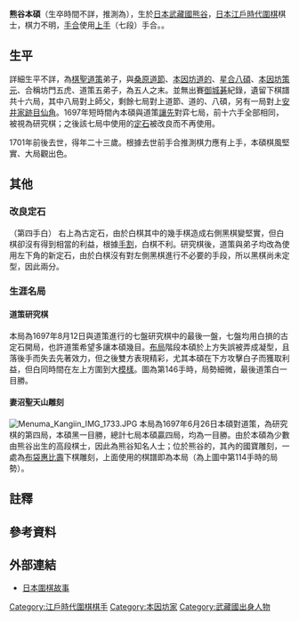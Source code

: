 {{noteTA
|G1=IT
|1=zh-cn:定式; zh-tw:定石;
}}
{{Infobox Go player
| image = 
| 全名 = 熊谷本碩
| 生於 = 1678年（推測）
| 出生地 = [[日本|日本]][[武藏國|武藏國]][[熊谷市|熊谷]]{{refTag|name=木石庵|{{Cite web|accessdate=2013-06-10|title=熊谷　本硯|url=http://mignon.ddo.jp/assembly/mignon/go_kisi/meikan_honseki.html|author=木石庵|date=2004-01-25|language=ja|deadurl=yes|archiveurl=https://web.archive.org/web/20051222224102/http://mignon.ddo.jp/assembly/mignon/go_kisi/meikan_honseki.html|archivedate=2005-12-22}}}}
| 卒於 = 1701年（推測）
| 逝世地 = [[日本|日本]]
| 國籍 = 日本
| 師從 = [[本因坊道策|本因坊道策]]
| 段位 = [[上手|上手]]（七段）
| 所屬 = [[本因坊家|本因坊家]]
}}
{{japanese|image=|caption=熊谷本碩|japanese=熊谷 本碩|kana=くまがい ほんせき|romaji=Kumagai Honseki}}

'''熊谷本碩'''（生卒時間不詳，推測為{{bd|1678年||1701年|catIdx=H}}），生於[[日本|日本]][[武藏國|武藏國]][[熊谷市|熊谷]]，[[日本|日本]][[江戶時代|江戶時代]][[圍棋|圍棋]]棋士，棋力不明，[[手合_(圍棋)|手合]]使用[[上手|上手]]（七段）手合。{{refTag|name=坐隠談叢|{{Cite book|author=安藤豊次|title=坐隠談叢|publisher=關西圍碁會|location=日本|year=1910|oclc=672461984}}}}。

==生平==
詳細生平不詳，為[[棋聖|棋聖]][[本因坊道策|道策]]弟子，與[[井上道節因碩|桑原道節]]、[[本因坊道的|本因坊道的]]、[[星合八碩|星合八碩]]、[[本因坊策元|本因坊策元]]、合稱坊門五虎{{refTag|name=鑑賞|{{Cite web|url=http://www5.plala.or.jp/hasebehp/igo_kotenkifu/dousaku/mokuji.htm|accessdate=2013-06-07|title=道策の棋譜|author=古典棋譜鑑賞室|language=ja|archive-date=2013-07-03|archive-url=https://web.archive.org/web/20130703043638/http://www5.plala.or.jp/hasebehp/igo_kotenkifu/dousaku/mokuji.htm|dead-url=no}}}}{{refTag|{{Cite web|url=http://kotobank.jp/word/%E6%9C%AC%E5%9B%A0%E5%9D%8A%E9%81%93%E7%AD%96|accessdate=2013-06-07|title=本因坊道策|work=世界大百科事典第２版|publisher=株式会社日立ソリューションズ|year=1998|language=ja|archive-date=2013-05-11|archive-url=https://web.archive.org/web/20130511131105/http://kotobank.jp/word/%E6%9C%AC%E5%9B%A0%E5%9D%8A%E9%81%93%E7%AD%96|dead-url=no}}}}、道策五弟子，為五人之末{{refTag|name=玄妙|{{Cite book|author=酒井猛|title=玄妙道策|publisher=理藝出版社|location=中華民國|year=2006|ISBN=978-9867518927|oclc=191661059}}}}。並無出賽[[御城碁|御城碁]]紀錄，遺留下棋譜共十六局，其中八局對上師父，剩餘七局對上道節、道的、八碩{{refTag|name=木石庵}}，另有一局對上[[安井家|安井家]][[跡目|跡目]][[安井仙角|仙角]]{{refTag|{{Cite book|title=近古名人打碁集|author={{link-ja|小林鐵次郎|小林鉄次郎}}、杉山博雄|publisher={{link-ja|博文館|博文館}}|location=日本|year=1902|oclc=673761486}}}}。1697年短時間內本碩與道策[[讓先|讓先]]對弈七局，前十六手全部相同，被視為研究棋；之後該七局中使用的[[定石|定石]]被改良而不再使用{{refTag|name=玄妙}}。

1701年前後去世，得年二十三歲{{refTag|name=坐隠談叢}}。根據去世前手合推測棋力應有上手{{noteTag|由於根據記載，至1723年[[安井知仙|長谷川知仙]]升上手時被稱為「[[吉和道玄|吉和道玄]]以來第二位外家（非[[圍棋四大家|棋四家]]）升上上手」，所以推測雖然手合有上手，但是棋力應當只有六段，是為上手格。}}，本碩棋風堅實、大局觀出色{{refTag|{{Cite book|title={{link-ja|棋道|棋道}}|chapter=夭逝した棋士たち 第9回 熊谷本碩|author={{link-ja|高木祥一|高木祥一}}|publisher=[[日本棋院|日本棋院]]|language=ja|oclc=2554314|date=1998年9月}}}}。

==其他==
===改良定石===
{{棋盤|=
     A B C D E F G H J K L M N O P Q R S T
 19 |  |  |  |  |  |  |  |  |  |  |  |  |  |  |  |  |  |  |  |= 19
 18 |  |  |  |  |  |  |  |  |  |  |  |  |  |  |  |w8|b9|  |  |= 18
 17 |  |  |  |  |  |  |  |13|  |  |b3|  |  |  |w2|b5|  |  |  |= 17
 16 |  |  |  | x|  |  |  |  |  | x|  |  |  |w6|  | x|b1|  |  |= 16
 15 |  |  |  |  |  |  |  |  |  |  |12|  |  |  |  |  |  |  |  |= 15
 14 |  |  |  |  |  |  |  |  |  |  |  |  |  |  |10|b7|  |  |  |= 14
 13 |  |  |  |  |  |  |  |  |  |  |  |  |  |  |  |11|  |  |  |= 13
 12 |  |  |  |  |  |  |  |  |  |  |  |  |  |  |  |  |  |  |  |= 12
 11 |  |  |  |  |  |  |  |  |  |  |  |  |  |  |  |  |  |  |  |= 11
 10 |  |  |  | x|  |  |  |  |  | x|  |  |  |  |  | x|  |  |  |= 10
  9 |  |  |  |  |  |  |  |  |  |  |  |  |  |  |  |  |  |  |  |= 9
  8 |  |  |  |  |  |  |  |  |  |  |  |  |  |  |  |  |  |  |  |= 8
  7 |  |  |  |  |  |  |  |  |  |  |  |  |  |  |  |  |  |  |  |= 7
  6 |  |  |  |b7|  |  |  |  |  |  |  |  |  |  |  |  |  |  |  |= 6
  5 |  |  |  |  |  |  |  |  |w8|  |  |  |  |  |  |  |  |  |  |= 5
  4 |  |  |b1| x|w6|  |  |  |  | x|  |  |  |  |  | x|  |  |  |= 4
  3 |  |  |  |b5|w2|  |  |  |b3|  |  |b9|  |  |  |  |  |  |  |= 3
  2 |  |  |  |  |  |  |  |  |  |  |  |  |  |  |  |  |  |  |  |= 2
  1 |  |  |  |  |  |  |  |  |  |  |  |  |  |  |  |  |  |  |  |= 1
     A B C D E F G H J K L M N O P Q R S T|26}}
（第四手白{{link-ja|手拔|手抜き (ゲーム)}}）
右上為古定石，由於白棋其中的幾手棋造成右側黑棋變堅實，但白棋卻沒有得到相當的利益，根據[[手割|手割]]，白棋不利。研究棋後，道策與弟子均改為使用左下角的新定石，由於白棋沒有對左側黑棋進行不必要的手段，所以黑棋尚未定型，因此兩分{{refTag|name=玄妙}}。

===生涯名局===
====道策研究棋====
{{棋盤|=
     A B C D E F G H J K L M N O P Q R S T
 19 |  |  |  |  |  |  |  |  |  |  |  |  |  |  |  |  |  |  |  |= 19
 18 |  |  | w| b| b| b| b|  | b| w|  | w| w|  |  |  | w| w|  |= 18
 17 |  |  |  | w| w| b| w| b| b| w| w| b| b|  | w|  | w| b|  |= 17
 16 |  |  |  | x| w| w|  | w| b| b| b| w| w|  |  | w| b|  |  |= 16
 15 |  |  |  |  |  |  | w|  | w|  |  | w|  |  |  | b| b|  |  |= 15
 14 |  | w| w|  |  |  |  |  |  | b| b|  |  |  | b| w| b|  |  |= 14
 13 |  | b| b| w|  |  |  |  | w|  |  |  | b|  |  |  | b|  |  |= 13
 12 |  | w| b| w|  |  |  |  |  | w| w|  |  | b|  |  |  | b|  |= 12
 11 |  | b|  | b|  | w| w|  |  |  | b|  |  | b| w| w| w|  |  |= 11
 10 |  |  |  | b|  | w| b| w|  | w| b|  |  | b| w| b|  |  |  |= 10
  9 |  |  |  | b| w|  | b| w| b| w| b| w|  | b|  |  | w|  |  |= 9
  8 |  |  |  |  |  | w| b| b| w| w|  |  |  |  |  | b| w|  |  |= 8
  7 |  |  |  | b| b|  |  | b| b| w|  |  |  |  | b|  |  |  |  |= 7
  6 |  |  |  | b|  | b| b| b| w| w|  |  |  | b| w| b|  |  |  |= 6
  5 |  |  | b| w| b| w|  | w| w|  |  | b| w| w| w| w| w|  |  |= 5
  4 |  |  | b| w| w| w|  | w|  | x| w| w| b|  |  | x|  |  |  |= 4
  3 |  |  | b| b| w| b| b| b| b|  | b| b|  | b|  | w|  |  |  |= 3
  2 |  |  | b| w| b|  |  |  |  |  |  |  |  |  | w|  |  |  |  |= 2
  1 |  |  |  |  |  |  |  |  |  |  |  |  |  |  |  |  |  |  |  |= 1
     A B C D E F G H J K L M N O P Q R S T|26}}
本局為1697年8月12日與道策進行的七盤研究棋中的最後一盤，七盤均用白損的古定石開局，也許道策希望多讓本碩幾目{{refTag|name=玄妙}}。[[布局|布局]]階段本碩於上方失誤被弄成凝型，且落後手而失去先著效力，但之後雙方表現精彩，尤其本碩在下方攻擊白子而獲取利益，但白同時間在左上方圍到大[[模樣|模樣]]。圖為第146手時，局勢細微，最後道策白一目勝{{refTag|{{Cite web|accessdate=2013-06-10|url=http://www5.plala.or.jp/hasebehp/igo_kotenkifu/dousaku/igo_dousaku8.htm#39|title=滋味あふれる名局|work=玄妙道策|author=酒井猛|language=ja|archive-date=2013-07-05|archive-url=https://web.archive.org/web/20130705050146/http://www5.plala.or.jp/hasebehp/igo_kotenkifu/dousaku/igo_dousaku8.htm#39|dead-url=no}}}}。

====妻沼聖天山雕刻====
[[File:Menuma_Kangiin_IMG_1733.JPG|thumb]]
{{棋盤|=
     A B C D E F G H J K L M N O P Q R S T
 19 |  |  |  |  |  |  |  |  |  |  |  |  |  |  |  |  |  |  |  |= 19
 18 |  |  |  |  |  |  |  |  |  |  |  |  |  |  |  |  | w| b|  |= 18
 17 |  |  |  | w|  |  |  |  | w|  | b|  | w|  | w|  | w| b|  |= 17
 16 |  |  |  | x|  | w| w| w|  | x|  |  |  |  |  | w| b|  |  |= 16
 15 |  |  |  | w|  | b| b| b| b| b| b|  |  |  | w|  | b|  |  |= 15
 14 |  |  | w|  | b|  |  |  |  | w| w| w| w|  | w| b|  |  |  |= 14
 13 |  |  |  | w|  |  | w| b| b|  | b|  | b|  | b| b|  |  |  |= 13
 12 |  |  |  |  |  | w|  |  |  |  |  |  |  |  |  |  |  |  |  |= 12
 11 |  |  |  |  |  |  |  |  | b|  | b| w|  |  | w| b|  |  |  |= 11
 10 |  |  | w| w|  |  |  | w| b| x| b| w|  |  |  | x|  |  |  |= 10
  9 |  |  |  | b|  |  |  | w| b| w| w| b| w|  | w| b| b|  |  |= 9
  8 |  |  |  |  |  |  |  |  | b| b| b| b|  |  | w|  |  |  |  |= 8
  7 |  | w| w| b|  |  |  |  |  | w| b| b|  |  |  |  | w|  |  |= 7
  6 |  | b| b| b| w|  | w|  | w|  | w| b|  | w|  |  |  |  |  |= 6
  5 |  |  | b| w|  |  |  |  | w| b| w| b| w|  |  | w|  |  |  |= 5
  4 |  |  | b| w|  | w|  |  | b| w| w| w| b| w| w| x| w|  |  |= 4
  3 |  |  | b| b| w|  |  |  | b|  | b| b| b| b| b|  | b| b|  |= 3
  2 |  |  | b| w|  |  |  |  |  |  |  |  |  |  |  |  |  |  |  |= 2
  1 |  |  |  |  |  |  |  |  |  |  |  |  |  |  |  |  |  |  |  |= 1
     A B C D E F G H J K L M N O P Q R S T|26}}
本局為1697年6月26日本碩對道策，為研究棋的第四局，本碩黑一目勝，總計七局本碩贏四局，均為一目勝{{refTag|{{Cite web|accessdate=2013-06-10|url=http://www.gorecord.net/record/view/11987.html|title=熊古本碩-本因坊道策|publisher=圍棋棋譜搜尋網}}{{dead link|date=2018年3月 |bot=InternetArchiveBot |fix-attempted=yes }}}}。由於本碩為少數由熊谷出生的高段棋士，因此為熊谷知名人士；位於熊谷的{{link-ja|妻沼聖天山|歓喜院 (熊谷市)}}，其內的國寶雕刻{{refTag|{{Cite web|accessdate=2018-03-30|url=http://www.city.kumagaya.lg.jp/kanko/midokoro/menumasyoudenzan/kangiinkokuho.html|title=「歓喜院聖天堂」が国宝に指定|date=2012-07-09|publisher=熊谷市役所|language=ja|archive-date=2012-09-11|archive-url=https://web.archive.org/web/20120911012942/http://www.city.kumagaya.lg.jp/kanko/midokoro/menumasyoudenzan/kangiinkokuho.html|dead-url=no}}}}，一處為[[布袋和尚|布袋]][[惠比壽|惠比壽]]下棋雕刻，上面使用的棋譜即為本局（為上圖中第114手時的局勢）{{refTag|{{Cite web|accessdate=2013-06-10|url=http://www.ksky.ne.jp/~shouden/index2.html|title=妻沼聖天山|language=ja|archive-url=https://web.archive.org/web/20130629034912/http://www.ksky.ne.jp/~shouden/index2.html|archive-date=2013-06-29|dead-url=yes}}}}{{refTag|{{Cite web|accessdate=2013-06-10|url=http://www.city.kumagaya.lg.jp/kanko/midokoro/menumasyoudenzan/syuuhukukouji.html|title=修復前と比べてみよう|date=2012-06-12|publisher=熊谷市役所|language=ja|archive-date=2021-01-22|archive-url=https://web.archive.org/web/20210122201115/https://www.city.kumagaya.lg.jp/kanko/midokoro/menumasyoudenzan/syuuhukukouji.html|dead-url=no}}}}{{refTag|{{Cite web|accessdate=2013-06-15|url=http://mainichi.jp/feature/news/20120517k0000e040182000c.html|title=囲碁:本因坊戦初開催予定の熊谷、街おこしの契機に|date=2012-05-17|publisher=毎日新聞|language=ja}}}}{{refTag|{{Cite web|accessdate=2013-06-10|url=http://mitoho.com/109/05-minami-kanto/sai-03-menuma.html|title=妻沼聖天山歓喜院|publisher=熊谷市立妻沼図書館|language=ja|date=2011年7月|archive-url=https://web.archive.org/web/20160304130146/http://mitoho.com/109/05-minami-kanto/sai-03-menuma.html|archive-date=2016-03-04|dead-url=yes}}}}{{refTag|{{Cite web|accessdate=2013-06-10|url=http://kazemachit.exblog.jp/13052609/|title=妻沼聖天山～復活の色彩～|date=2011-07-10|author=～風吹くままに 心のままに～|language=ja|archive-date=2018-07-06|archive-url=https://web.archive.org/web/20180706104340/https://kazemachit.exblog.jp/13052609/|dead-url=no}}}}。

==註釋==
{{noteFoot|iger=}}

==參考資料==
{{refFoot|iger=}}

==外部連結==
*[https://web.archive.org/web/20150418000611/http://www.flygo.net/history/jhistory/jhistory_index.html 日本圍棋故事]

[[Category:江戶時代圍棋棋手|Category:江戶時代圍棋棋手]]
[[Category:本因坊家|Category:本因坊家]]
[[Category:武藏國出身人物|Category:武藏國出身人物]]